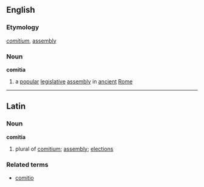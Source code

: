==English==
===Etymology===
{{L.}} ''[[comitium]]'', [[assembly]]
===Noun===
'''comitia'''
# a [[popular]] [[legislative]] [[assembly]] in [[ancient]] [[Rome]]

----

==Latin==
===Noun===
'''comitia'''
# plural of [[comitium]]; [[assembly]]; [[election]]s
===Related terms===
*[[comitio]]